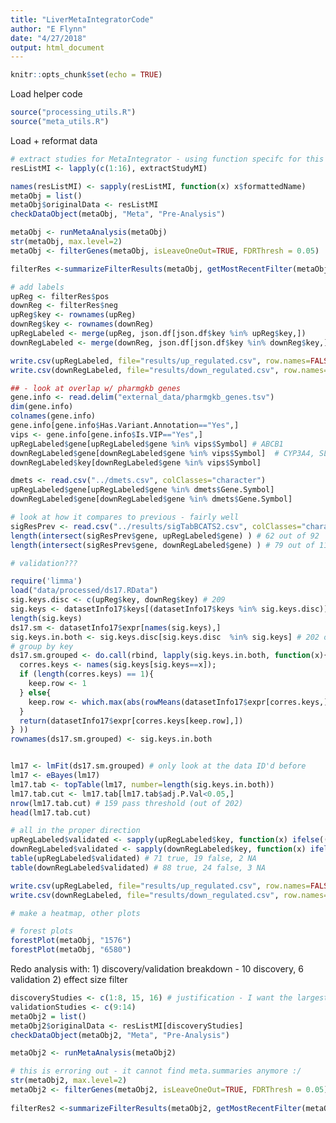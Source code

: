 ```yaml
---
title: "LiverMetaIntegratorCode"
author: "E Flynn"
date: "4/27/2018"
output: html_document
---
```


```r
knitr::opts_chunk$set(echo = TRUE)
```

Load helper code
```r
source("processing_utils.R")
source("meta_utils.R")
```
Load + reformat data 
```r


# extract studies for MetaIntegrator - using function specifc for this
resListMI <- lapply(c(1:16), extractStudyMI)

names(resListMI) <- sapply(resListMI, function(x) x$formattedName)
metaObj = list()
metaObj$originalData <- resListMI
checkDataObject(metaObj, "Meta", "Pre-Analysis")

```
```r
metaObj <- runMetaAnalysis(metaObj)
str(metaObj, max.level=2)
metaObj <- filterGenes(metaObj, isLeaveOneOut=TRUE, FDRThresh = 0.05)

filterRes <-summarizeFilterResults(metaObj, getMostRecentFilter(metaObj))

# add labels
upReg <- filterRes$pos
downReg <- filterRes$neg
upReg$key <- rownames(upReg)
downReg$key <- rownames(downReg)
upRegLabeled <- merge(upReg, json.df[json.df$key %in% upReg$key,])
downRegLabeled <- merge(downReg, json.df[json.df$key %in% downReg$key,])

write.csv(upRegLabeled, file="results/up_regulated.csv", row.names=FALSE, quote=FALSE)
write.csv(downRegLabeled, file="results/down_regulated.csv", row.names=FALSE, quote=FALSE)

## - look at overlap w/ pharmgkb genes
gene.info <- read.delim("external_data/pharmgkb_genes.tsv")
dim(gene.info)
colnames(gene.info)
gene.info[gene.info$Has.Variant.Annotation=="Yes",]
vips <- gene.info[gene.info$Is.VIP=="Yes",]
upRegLabeled$gene[upRegLabeled$gene %in% vips$Symbol] # ABCB1
downRegLabeled$gene[downRegLabeled$gene %in% vips$Symbol]  # CYP3A4, SLC22A1
downRegLabeled$key[downRegLabeled$gene %in% vips$Symbol] 

dmets <- read.csv("../dmets.csv", colClasses="character")
upRegLabeled$gene[upRegLabeled$gene %in% dmets$Gene.Symbol]
downRegLabeled$gene[downRegLabeled$gene %in% dmets$Gene.Symbol]

# look at how it compares to previous - fairly well
sigResPrev <- read.csv("../results/sigTabBCATS2.csv", colClasses="character")
length(intersect(sigResPrev$gene, upRegLabeled$gene) ) # 62 out of 92
length(intersect(sigResPrev$gene, downRegLabeled$gene) ) # 79 out of 115  (total 141 out of 161)

```

```r
# validation???

require('limma')
load("data/processed/ds17.RData")
sig.keys.disc <- c(upReg$key, downReg$key) # 209
sig.keys <- datasetInfo17$keys[(datasetInfo17$keys %in% sig.keys.disc)]
length(sig.keys)
ds17.sm <- datasetInfo17$expr[names(sig.keys),]
sig.keys.in.both <- sig.keys.disc[sig.keys.disc  %in% sig.keys] # 202 out of 209
# group by key
ds17.sm.grouped <- do.call(rbind, lapply(sig.keys.in.both, function(x){
  corres.keys <- names(sig.keys[sig.keys==x]);
  if (length(corres.keys) == 1){
    keep.row <- 1
  } else{
    keep.row <- which.max(abs(rowMeans(datasetInfo17$expr[corres.keys,])))
  }
  return(datasetInfo17$expr[corres.keys[keep.row],])
} ))
rownames(ds17.sm.grouped) <- sig.keys.in.both


lm17 <- lmFit(ds17.sm.grouped) # only look at the data ID'd before
lm17 <- eBayes(lm17)
lm17.tab <- topTable(lm17, number=length(sig.keys.in.both))
lm17.tab.cut <- lm17.tab[lm17.tab$adj.P.Val<0.05,]
nrow(lm17.tab.cut) # 159 pass threshold (out of 202)
head(lm17.tab.cut)

# all in the proper direction
upRegLabeled$validated <- sapply(upRegLabeled$key, function(x) ifelse((!x %in% sig.keys.in.both), "NA" , x %in% rownames(lm17.tab.cut)))
downRegLabeled$validated <- sapply(downRegLabeled$key, function(x) ifelse((!x %in% sig.keys.in.both), "NA" , x %in% rownames(lm17.tab.cut)))
table(upRegLabeled$validated) # 71 true, 19 false, 2 NA
table(downRegLabeled$validated) # 88 true, 24 false, 3 NA

write.csv(upRegLabeled, file="results/up_regulated.csv", row.names=FALSE, quote=FALSE)
write.csv(downRegLabeled, file="results/down_regulated.csv", row.names=FALSE, quote=FALSE)

```

```r
# make a heatmap, other plots

# forest plots
forestPlot(metaObj, "1576")
forestPlot(metaObj, "6580")

```

Redo analysis with:
1) discovery/validation breakdown - 10 discovery, 6 validation
2) effect size filter

```r

discoveryStudies <- c(1:8, 15, 16) # justification - I want the largest 
validationStudies <- c(9:14)
metaObj2 = list()
metaObj2$originalData <- resListMI[discoveryStudies]
checkDataObject(metaObj2, "Meta", "Pre-Analysis")

metaObj2 <- runMetaAnalysis(metaObj2)

# this is erroring out - it cannot find meta.summaries anymore :/ 
str(metaObj2, max.level=2)
metaObj2 <- filterGenes(metaObj2, isLeaveOneOut=TRUE, FDRThresh = 0.05)
 
filterRes2 <-summarizeFilterResults(metaObj2, getMostRecentFilter(metaObj2))


```
